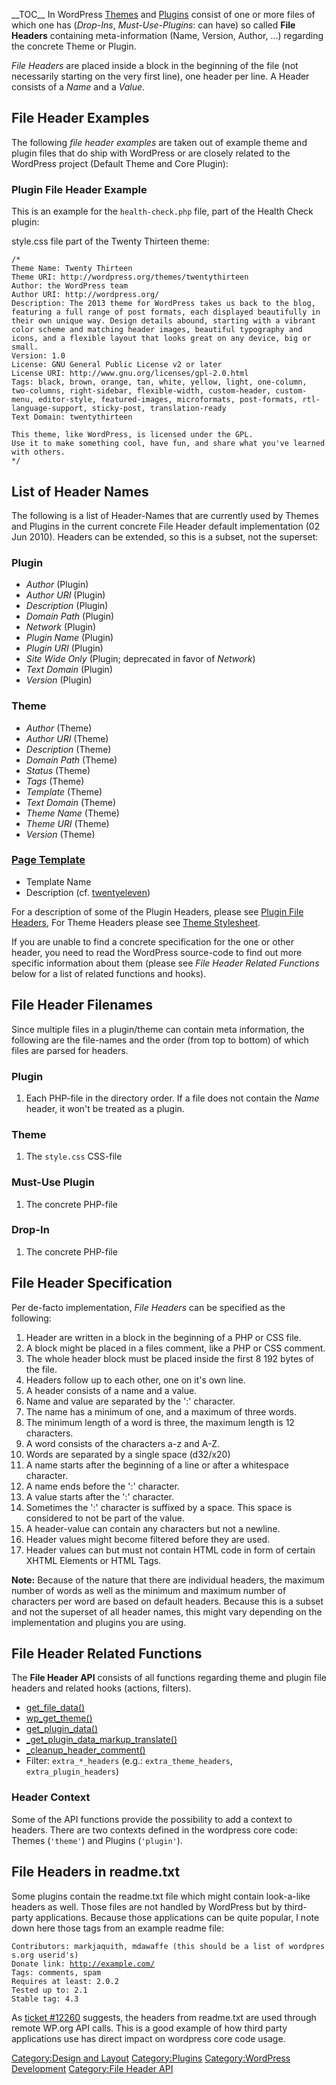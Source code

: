 {{Languages|
{{en|File_Header}}
{{ja|File_Header}}
{{pt-br|File Header}}
}}

__TOC__
In WordPress [[Themes]] and [[Plugins]] consist of one or more files of which one has (''Drop-Ins'', ''Must-Use-Plugins'': can have) so called '''File Headers''' containing meta-information (Name, Version, Author, ...) regarding the concrete Theme or Plugin.

''File Headers'' are placed inside a block in the beginning of the file (not necessarily starting on the very first line), one header per line. A Header consists of a ''Name'' and a ''Value''.

== File Header Examples ==
The following ''file header examples'' are taken out of example theme and plugin files that do ship with WordPress or are closely related to the WordPress project (Default Theme and Core Plugin):

=== Plugin File Header Example ===

This is an example for the <code>health-check.php</code> file, part of the Health Check plugin:

 <?php
 /*
 Plugin Name: Health Check
 Plugin URI: https://wordpress.org/plugins/health-check/
 Description: Checks the health of your WordPress install
 Version: 0.1.0
 Author: The Health Check Team
 Author URI: http://health-check-team.example.com
 Text Domain: health-check
 Domain Path: /languages
 */

Here's another example which allows file-level PHPDoc DocBlock as well as WordPress plugin file headers:

 <?php
 /**
  * Plugin Name
  *
  * @package     PluginPackage
  * @author      Your Name
  * @copyright   2016 Your Name or Company Name
  * @license     GPL-2.0+
  *
  * @wordpress-plugin
  * Plugin Name: Plugin Name
  * Plugin URI:  https://example.com/plugin-name
  * Description: Description of the plugin.
  * Version:     1.0.0
  * Author:      Your Name
  * Author URI:  https://example.com
  * Text Domain: plugin-name
  * License:     GPL-2.0+
  * License URI: http://www.gnu.org/licenses/gpl-2.0.txt
  */

=== Theme File Header Example ===
These are the very first lines of a the <code>style.css</code> file part of the Twenty Thirteen theme:
<pre>
/*
Theme Name: Twenty Thirteen
Theme URI: http://wordpress.org/themes/twentythirteen
Author: the WordPress team
Author URI: http://wordpress.org/
Description: The 2013 theme for WordPress takes us back to the blog, featuring a full range of post formats, each displayed beautifully in their own unique way. Design details abound, starting with a vibrant color scheme and matching header images, beautiful typography and icons, and a flexible layout that looks great on any device, big or small.
Version: 1.0
License: GNU General Public License v2 or later
License URI: http://www.gnu.org/licenses/gpl-2.0.html
Tags: black, brown, orange, tan, white, yellow, light, one-column, two-columns, right-sidebar, flexible-width, custom-header, custom-menu, editor-style, featured-images, microformats, post-formats, rtl-language-support, sticky-post, translation-ready
Text Domain: twentythirteen

This theme, like WordPress, is licensed under the GPL.
Use it to make something cool, have fun, and share what you've learned with others.
*/
</pre>

== List of Header Names ==

The following is a list of Header-Names that are currently used by Themes and Plugins in the current concrete File Header default implementation (02 Jun 2010). Headers can be extended, so this is a subset, not the superset:

=== Plugin ===

* ''Author'' (Plugin)
* ''Author URI'' (Plugin)
* ''Description'' (Plugin)
* ''Domain Path'' (Plugin)
* ''Network'' (Plugin)
* ''Plugin Name'' (Plugin)
* ''Plugin URI'' (Plugin)
* ''Site Wide Only'' (Plugin; deprecated in favor of ''Network'')
* ''Text Domain'' (Plugin)
* ''Version'' (Plugin)

=== Theme ===

* ''Author'' (Theme)
* ''Author URI'' (Theme)
* ''Description'' (Theme)
* ''Domain Path'' (Theme)
* ''Status'' (Theme)
* ''Tags'' (Theme)
* ''Template'' (Theme)
* ''Text Domain'' (Theme)
* ''Theme Name'' (Theme)
* ''Theme URI'' (Theme)
* ''Version'' (Theme)

=== [[Pages#Creating_Your_Own_Page_Templates|Page Template]] ===

* Template Name
* Description (cf. [http://core.svn.wordpress.org/trunk/wp-content/themes/twentyeleven/showcase.php twentyeleven])

For a description of some of the Plugin Headers, please see [[Writing_a_Plugin#File_Headers|Plugin File Headers]], For Theme Headers please see [[Theme_Development#Theme_Stylesheet|Theme Stylesheet]].

If you are unable to find a concrete specification for the one or other header, you need to read the WordPress source-code to find out more specific information about them (please see ''File Header Related Functions'' below for a list of related functions and hooks).

== File Header Filenames ==
Since multiple files in a plugin/theme can contain meta information, the following are the file-names and the order (from top to bottom) of which files are parsed for headers.

=== Plugin ===
# Each PHP-file in the directory order. If a file does not contain the ''Name'' header, it won't be treated as a plugin.

=== Theme ===
# The <code>style.css</code> CSS-file

=== Must-Use Plugin ===
# The concrete PHP-file

=== Drop-In ===
# The concrete PHP-file

== File Header Specification ==
Per de-facto implementation, ''File Headers'' can be specified as the following:

# Header are written in a block in the beginning of a PHP or CSS file.
# A block might be placed in a files comment, like a PHP or CSS comment.
# The whole header block must be placed inside the first 8 192 bytes of the file.
# Headers follow up to each other, one on it's own line.
# A header consists of a name and a value.
# Name and value are separated by the ':' character.
# The name has a minimum of one, and a maximum of three words.
# The minimum length of a word is three, the maximum length is 12 characters.
# A word consists of the characters a-z and A-Z.
# Words are separated by a single space (d32/x20)
# A name starts after the beginning of a line or after a whitespace character.
# A name ends before the ':' character.
# A value starts after the ':' character.
# Sometimes the ':' character is suffixed by a space. This space is considered to not be part of the value.
# A header-value can contain any characters but not a newline.
# Header values might become filtered before they are used.
# Header values can but must not contain HTML code in form of certain XHTML Elements or HTML Tags.

'''Note:''' Because of the nature that there are individual headers, the maximum number of words as well as the minimum and maximum number of characters per word are based on default headers. Because this is a subset and not the superset of all header names, this might vary depending on the implementation and plugins you are using.

== File Header Related Functions ==

The '''File Header API''' consists of all functions regarding theme and plugin file headers and related hooks (actions, filters).

* [[Function_Reference/get_file_data|get_file_data()]]
* [[Function_Reference/wp_get_theme|wp_get_theme()]]
* [[Function_Reference/get_plugin_data|get_plugin_data()]]
* [[Function_Reference/_get_plugin_data_markup_translate|_get_plugin_data_markup_translate()]]
* [[Function_Reference/_cleanup_header_comment|_cleanup_header_comment()]]
* Filter:  <code>extra_*_headers</code> (e.g.: <code>extra_theme_headers</code>, <code>extra_plugin_headers</code>)

=== Header Context ===
Some of the API functions provide the possibility to add a context to headers. There are two contexts defined in the wordpress core code: Themes (<code>'theme'</code>) and Plugins (<code>'plugin'</code>).

== File Headers in readme.txt ==
Some plugins contain the readme.txt file which might contain look-a-like headers as well. Those files are not handled by WordPress but by third-party applications. Because those applications can be quite popular, I note down here those tags from an example readme file:

 Contributors: markjaquith, mdawaffe (this should be a list of wordpress.org userid's)
 Donate link: http://example.com/
 Tags: comments, spam
 Requires at least: 2.0.2
 Tested up to: 2.1
 Stable tag: 4.3

As [http://core.trac.wordpress.org/ticket/12260 ticket #12260] suggests, the headers from readme.txt are used through remote WP.org API calls. This is a good example of how third party applications use has direct impact on wordpress core code usage.

[[Category:Design and Layout]]
[[Category:Plugins]]
[[Category:WordPress Development]]
[[Category:File Header API]]